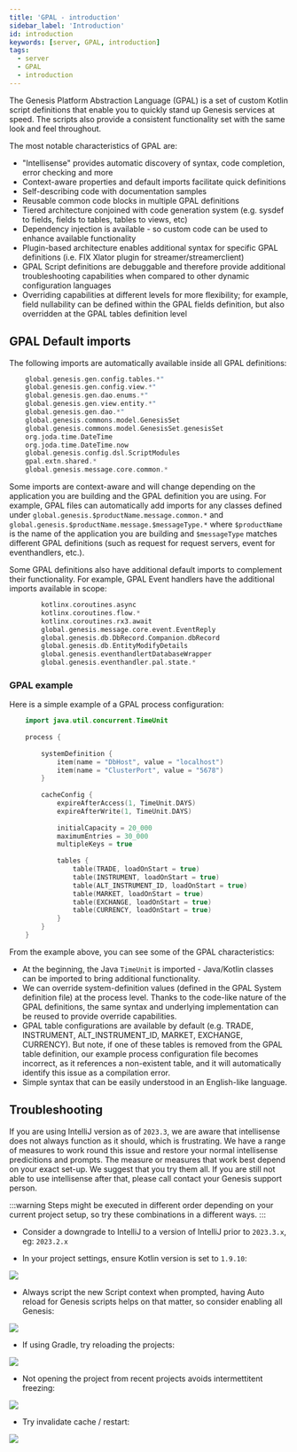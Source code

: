 ```yaml
---
title: 'GPAL - introduction'
sidebar_label: 'Introduction'
id: introduction
keywords: [server, GPAL, introduction]
tags:
  - server
  - GPAL
  - introduction
---
```


The Genesis Platform Abstraction Language (GPAL) is a set of custom Kotlin script definitions that enable you to quickly stand up Genesis services at speed. The scripts also provide a consistent functionality set with the same look and feel throughout.

The most notable characteristics of GPAL are:
* "Intellisense" provides automatic discovery of syntax, code completion, error checking and more
* Context-aware properties and default imports facilitate quick definitions
* Self-describing code with documentation samples
* Reusable common code blocks in multiple GPAL definitions
* Tiered architecture conjoined with code generation system (e.g. sysdef to fields, fields to tables, tables to views, etc)
* Dependency injection is available - so custom code can be used to enhance available functionality
* Plugin-based architecture enables additional syntax for specific GPAL definitions (i.e. FIX Xlator plugin for streamer/streamerclient)
* GPAL Script definitions are debuggable and therefore provide additional troubleshooting capabilities when compared to other dynamic configuration languages
* Overriding capabilities at different levels for more flexibility; for example, field nullability can be defined within the GPAL fields definition, but also overridden at the GPAL tables definition level

## GPAL Default imports

The following imports are automatically available inside all GPAL definitions:

```kotlin
    global.genesis.gen.config.tables.*"
    global.genesis.gen.config.view.*"
    global.genesis.gen.dao.enums.*"
    global.genesis.gen.view.entity.*"
    global.genesis.gen.dao.*"
    global.genesis.commons.model.GenesisSet
    global.genesis.commons.model.GenesisSet.genesisSet   
    org.joda.time.DateTime
    org.joda.time.DateTime.now
    global.genesis.config.dsl.ScriptModules
    gpal.extn.shared.*
    global.genesis.message.core.common.*
```

Some imports are context-aware and will change depending on the application you are building and the GPAL definition you are using. For example, GPAL files can automatically add imports for any classes defined under
`global.genesis.$productName.message.common.*` and `global.genesis.$productName.message.$messageType.*` where `$productName` is the name of the application you are building and `$messageType` matches different GPAL definitions (such as request for request servers, event for eventhandlers, etc.).

Some GPAL definitions also have additional default imports to complement their functionality. For example, GPAL Event handlers have the additional imports available in scope:

```kotlin
        kotlinx.coroutines.async
        kotlinx.coroutines.flow.*
        kotlinx.coroutines.rx3.await
        global.genesis.message.core.event.EventReply
        global.genesis.db.DbRecord.Companion.dbRecord
        global.genesis.db.EntityModifyDetails
        global.genesis.eventhandlertDatabaseWrapper
        global.genesis.eventhandler.pal.state.*
```

### GPAL example

Here is a simple example of a GPAL process configuration:

```kotlin
    import java.util.concurrent.TimeUnit
    
    process {
    
        systemDefinition {
            item(name = "DbHost", value = "localhost")
            item(name = "ClusterPort", value = "5678")
        }
    
        cacheConfig {
            expireAfterAccess(1, TimeUnit.DAYS)
            expireAfterWrite(1, TimeUnit.DAYS)
    
            initialCapacity = 20_000
            maximumEntries = 30_000
            multipleKeys = true
    
            tables {
                table(TRADE, loadOnStart = true)
                table(INSTRUMENT, loadOnStart = true)
                table(ALT_INSTRUMENT_ID, loadOnStart = true)
                table(MARKET, loadOnStart = true)
                table(EXCHANGE, loadOnStart = true)
                table(CURRENCY, loadOnStart = true)
            }
        }
    }
```

From the example above, you can see some of the GPAL characteristics:

* At the beginning, the Java `TimeUnit` is imported - Java/Kotlin classes can be imported to bring additional functionality.
* We can override system-definition values (defined in the GPAL System definition file) at the process level. Thanks to the code-like nature of the GPAL definitions, the same syntax and underlying implementation can be reused to provide override capabilities.
* GPAL table configurations are available by default (e.g. TRADE, INSTRUMENT, ALT_INSTRUMENT_ID, MARKET, EXCHANGE, CURRENCY). But note, if one of these tables is removed from the GPAL table definition, our example process configuration file becomes incorrect, as it references a non-existent table, and it will automatically identify this issue as a compilation error.
* Simple syntax that can be easily understood in an English-like language.

## Troubleshooting

If you are using IntelliJ version as of `2023.3`, we are aware that intellisense does not always function as it should, which is frustrating.
We have a range of measures to work round this issue and restore your normal intellisense predicitions and prompts.
The measure or measures that work best depend on your exact set-up. We suggest that you try them all.
If you are still not able to use intellisense after that, please call contact your Genesis support person.

:::warning
Steps might be executed in different order depending on your current project setup, so try these combinations in a different ways.
:::

- Consider a downgrade to IntelliJ to a version of IntelliJ prior to `2023.3.x`, eg: `2023.2.x`

- In your project settings, ensure Kotlin version is set to `1.9.10`:

![](/img/intellij-kotlinc.png)

- Always script the new Script context when prompted, having Auto reload for Genesis scripts helps on that matter, so consider enabling all Genesis:

![](/img/intellij-kotlin-scripting.png)

- If using Gradle, try reloading the projects:

![](/img/intellij-refresh-gradle.png)

- Not opening the project from recent projects avoids intermettitent freezing:

![](/img/intellij-recent-projects.png)

- Try invalidate cache / restart:

![](/img/intellij-invalidate-cache.png)